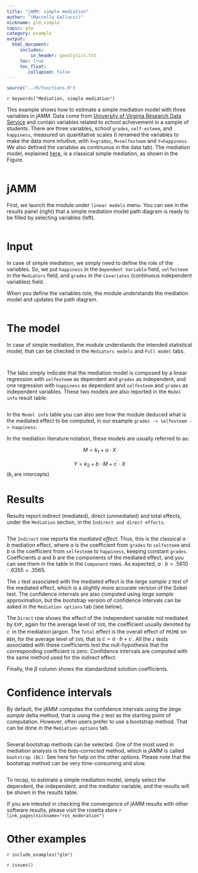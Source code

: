 ```yaml
---
title: "jAMM: simple mediation"
author: "(Marcello Gallucci)"
nickname: glm_simple
topic: glm
category: example
output: 
  html_document:
     includes:
         in_header: ganalytics.txt
     toc: true
     toc_float:
        collapsed: false
---
```


```r
source("../R/functions.R")
```


`r keywords("Mediation, simple mediation")`

This example shows how to estimate a simple mediation model with three variables in jAMM. Data come from [University of Virginia Research Data Service]('http://static.lib.virginia.edu/statlab/materials/data/mediationData.csv') and contain variables related to school achievement in a sample of students. There are three variables, school `grades`, `self-esteem`, and `happiness`, measured on quantitative scales (I renamed the variables to make the data more intuitive, with `X=grades`, `M=selfesteem` and `Y=happiness`. We also defined the variables as continuous in the data tab). The mediation model, explained [here](https://data.library.virginia.edu/introduction-to-mediation-analysis/), is a classical simple mediation, as shown in the Figure.

<img src="pics/virginia_original_model.png" class="img-responsive" alt="">

# jAMM

First, we launch the module under `linear models` menu. You can see in the results panel (right) that a simple mediation model path diagram is ready to be filled by selecting variables (left).

<img src="examples/virginia_simple/overall.png" class="img-responsive" alt="">

# Input

In case of simple mediation, we simply need to define the role of the variables. So, we put `happiness` in the `Dependent Variable` field, `selfesteem` in the `Mediators` field, and `grades` in the `Covariates` (continuous independent variables) field.

When you define the variables role, the module understands the mediation model and updates the path diagram.

<img src="examples/virginia_simple/pathdiagram.png" class="img-responsive" alt="">

# The model

In case of simple mediation, the module understands the intended statistical model, that can be checked in the `Mediators models` and `Full model` tabs. 

<img src="examples/virginia_simple/medmodel.png" class="img-responsive" alt="">

<img src="examples/virginia_simple/fullmodel.png" class="img-responsive" alt="">

The tabs simply indicate that the mediation model is composed by a linear regression with `selfesteem` as dependent and `grades` as independent, and one regression with `happiness` as dependent and `selfesteem` and `grades` as independent variables. These two models are also reported in the `Model info` result table.

<img src="examples/virginia_simple/modelinfo.png" class="img-responsive" alt="">

In the `Model info` table you can also see how the module deduced what is the mediated effect to be computed, in our example `grades -> selfesteem -> happiness`.

In the mediation literature notation, these models are usually referred to as:

$$ M =k_1 + a \cdot X $$

$$ Y =k_2+ b \cdot M +  c^\prime \cdot X$$
($k_i$  are intercepts)

# Results

Results report indirect (mediated), direct (unmediated) and total effects, under the `Mediation` section, in the `Indirect and direct effects`.

<img src="examples/virginia_simple/results1.png" class="img-responsive" alt="">

The `Indirect` row reports the _mediated effect_. Thus, this is the classical $a \cdot b$ mediation effect, where $a$ is the coefficient from `grades` to `selfesteem` and $b$ is the coefficient from `selfesteem` to `happiness`, keeping constant `grades`. Coefficients $a$ and $b$ are the components of the mediated effect, and you can see them in the table in the `Component` rows. As expected, $a \cdot b= .5610 \cdot .6355 = .3565$. 

The `z` test associated with the mediated effect is the _large sample_ z test of the mediated effect, which is a slightly more accurate version of the Sobel test. The confidence intervals are also computed using _large sample_ approximation, but the bootstrap version of confidence intervals can be asked in the `Mediation options` tab (see below).

The `Direct` row shows the effect of the independent variable not mediated by `EXP`, again for the average level of `SVO`, the coefficient usually denoted by $c^\prime$ in the mediation jargon. The `Total` effect is the overall effect of `PRIME` on `BEH`, for the average level of `SVO`, that is $c=a \cdot b + c^\prime$. All the `z` tests associated with these coefficients test the null-hypothesis that the corresponding coefficient is zero. Confidence intervals are computed with the same method used for the indirect effect.

Finally, the $\beta$ column shows the standardized solution coefficients.

# Confidence intervals

By default, the jAMM computes the confidence intervals using the _large sample_ delta method, that is using the z test as the starting point of computation. However, often users prefer to use a bootstrap method. That can be done in the  `Mediation options` tab.

<img src="examples/virginia_simple/options.png" class="img-responsive" alt="">

Several bootstrap methods can be selected. One of the most used in mediation analysis is the _bias-corrected_ method, which is jAMM is called `bootstrap (BC)`. See here for help on the other options. Please note that the bootstrap method can be very time-consuming and slow.

<img src="examples/virginia_simple/results2.png" class="img-responsive" alt="">

To recap, to estimate a simple mediation model, simply select the dependent, the independent, and the mediator variable, and the results will be shown in the results table.


If you are intested in checking the convergence of jAMM results with other software results, please visit the rosetta store
`r link_pages(nickname="ros_moderation")`

# Other examples

`r include_examples("glm")`


`r issues()`